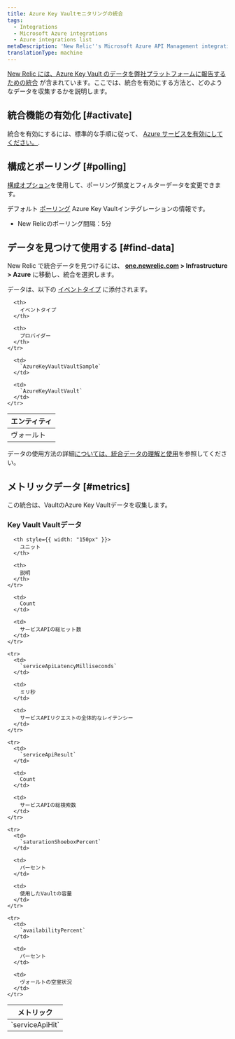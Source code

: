 ```yaml
---
title: Azure Key Vaultモニタリングの統合
tags:
  - Integrations
  - Microsoft Azure integrations
  - Azure integrations list
metaDescription: 'New Relic''s Microsoft Azure API Management integration: how to install it, configure it, and understand the data it reports.'
translationType: machine
---
```


[New Relic には、Azure Key Vault のデータを弊社プラットフォームに報告するための統合](/docs/infrastructure/integrations-getting-started/getting-started/introduction-infrastructure-integrations) が含まれています。ここでは、統合を有効にする方法と、どのようなデータを収集するかを説明します。

## 統合機能の有効化 [#activate]

統合を有効にするには、標準的な手順に従って、 [Azure サービスを有効にしてください。](/docs/infrastructure/microsoft-azure-integrations/getting-started/activate-azure-integrations).

## 構成とポーリング [#polling]

[構成オプション](/docs/integrations/new-relic-integrations/getting-started/configure-polling-frequency-data-collection-cloud-integrations)を使用して、ポーリング頻度とフィルターデータを変更できます。

デフォルト [ポーリング](/docs/infrastructure/microsoft-azure-integrations/getting-started/azure-integration-polling) Azure Key Vaultインテグレーションの情報です。

* New Relicのポーリング間隔：5分

## データを見つけて使用する [#find-data]

New Relic で統合データを見つけるには、 **[one.newrelic.com](https://one.newrelic.com/all-capabilities) > Infrastructure > Azure** に移動し、統合を選択します。

データは、以下の [イベントタイプ](/docs/data-apis/understand-data/new-relic-data-types/#event-data) に添付されます。

<table>
  <thead>
    <tr>
      <th>
        エンティティ
      </th>

      <th>
        イベントタイプ
      </th>

      <th>
        プロバイダー
      </th>
    </tr>
  </thead>

  <tbody>
    <tr>
      <td>
        ヴォールト
      </td>

      <td>
        `AzureKeyVaultVaultSample`
      </td>

      <td>
        `AzureKeyVaultVault`
      </td>
    </tr>
  </tbody>
</table>

データの使用方法の詳細[については、統合データの理解と使用](/docs/infrastructure/integrations/find-use-infrastructure-integration-data)を参照してください。

## メトリックデータ [#metrics]

この統合は、VaultのAzure Key Vaultデータを収集します。

### Key Vault Vaultデータ

<table>
  <thead>
    <tr>
      <th style={{ width: "275px" }}>
        メトリック
      </th>

      <th style={{ width: "150px" }}>
        ユニット
      </th>

      <th>
        説明
      </th>
    </tr>
  </thead>

  <tbody>
    <tr>
      <td>
        `serviceApiHit`
      </td>

      <td>
        Count
      </td>

      <td>
        サービスAPIの総ヒット数
      </td>
    </tr>

    <tr>
      <td>
        `serviceApiLatencyMilliseconds`
      </td>

      <td>
        ミリ秒
      </td>

      <td>
        サービスAPIリクエストの全体的なレイテンシー
      </td>
    </tr>

    <tr>
      <td>
        `serviceApiResult`
      </td>

      <td>
        Count
      </td>

      <td>
        サービスAPIの総検索数
      </td>
    </tr>

    <tr>
      <td>
        `saturationShoeboxPercent`
      </td>

      <td>
        パーセント
      </td>

      <td>
        使用したVaultの容量
      </td>
    </tr>

    <tr>
      <td>
        `availabilityPercent`
      </td>

      <td>
        パーセント
      </td>

      <td>
        ヴォールトの空室状況
      </td>
    </tr>
  </tbody>
</table>
